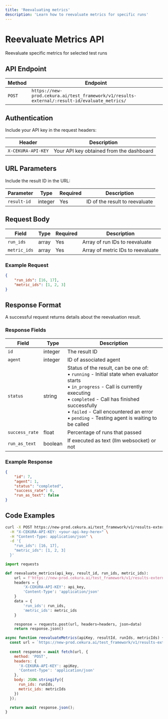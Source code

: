 ---
title: 'Reevaluating metrics'
description: 'Learn how to reevaluate metrics for specific runs'
---

# Reevaluate Metrics API
Reevaluate specific metrics for selected test runs

## API Endpoint

| Method | Endpoint |
|--------|----------|
| `POST` | `https://new-prod.cekura.ai/test_framework/v1/results-external/:result-id/evaluate_metrics/` |

## Authentication

Include your API key in the request headers:

| Header | Description |
|--------|--------|
| `X-CEKURA-API-KEY` | Your API key obtained from the dashboard |

## URL Parameters

Include the result ID in the URL:

| Parameter | Type | Required | Description |
|-----------|------|----------|-------------|
| `result-id` | integer | Yes | ID of the result to reevaluate |

## Request Body

| Field | Type | Required | Description |
|-------|------|----------|-------------|
| `run_ids` | array | Yes | Array of run IDs to reevaluate |
| `metric_ids` | array | Yes | Array of metric IDs to reevaluate |

### Example Request

```json
{
    "run_ids": [16, 17],
    "metric_ids": [1, 2, 3]
}
```

## Response Format

A successful request returns details about the reevaluation result.

### Response Fields

| Field | Type | Description |
|-------|------|-------------|
| `id` | integer | The result ID |
| `agent` | integer | ID of associated agent |
| `status` | string | Status of the result, can be one of:<br/>• `running` - Initial state when evaluator starts<br/>• `in_progress` - Call is currently executing<br/>• `completed` - Call has finished successfully<br/>• `failed` - Call encountered an error<br/>• `pending` - Testing agent is waiting to be called |
| `success_rate` | float | Percentage of runs that passed |
| `run_as_text` | boolean | If executed as text (llm websocket) or not |

### Example Response

```json
{
    "id": 7,
    "agent": 1,
    "status": "completed",
    "success_rate": 0,
    "run_as_text": false
}
```

## Code Examples

<CodeGroup>

```bash Curl
curl -X POST https://new-prod.cekura.ai/test_framework/v1/results-external/:your-result-id/evaluate_metrics/ \
  -H "X-CEKURA-API-KEY: <your-api-key-here>" \
  -H "Content-Type: application/json" \
  -d '{
    "run_ids": [16, 17],
    "metric_ids": [1, 2, 3]
  }'
```

```python Python
import requests

def reevaluate_metrics(api_key, result_id, run_ids, metric_ids):
    url = f'https://new-prod.cekura.ai/test_framework/v1/results-external/{result_id}/evaluate_metrics/'
    headers = {
        'X-CEKURA-API-KEY': api_key,
        'Content-Type': 'application/json'
    }
    data = {
        'run_ids': run_ids,
        'metric_ids': metric_ids
    }

    response = requests.post(url, headers=headers, json=data)
    return response.json()
```

```javascript JavaScript
async function reevaluateMetrics(apiKey, resultId, runIds, metricIds) {
  const url = `https://new-prod.cekura.ai/test_framework/v1/results-external/${resultId}/evaluate_metrics/`;
  
  const response = await fetch(url, {
    method: 'POST',
    headers: {
      'X-CEKURA-API-KEY': apiKey,
      'Content-Type': 'application/json'
    },
    body: JSON.stringify({
      run_ids: runIds,
      metric_ids: metricIds
    })
  });

  return await response.json();
}
```
</CodeGroup>
